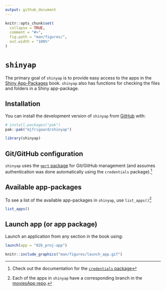 ```yaml
---
output: github_document
---
```


<!-- README.md is generated from README.Rmd. Please edit that file -->

```r
knitr::opts_chunk$set(
  collapse = TRUE,
  comment = "#>",
  fig.path = "man/figures/",
  out.width = "100%"
)
```

# `shinyap`

<!-- badges: start -->
<!-- badges: end -->

The primary goal of `shinyap` is to provide easy access to the apps in the [Shiny App-Packages](https://mjfrigaard.github.io/shiny-app-pkgs/) book. `shinyap` also has functions for checking the files and folders in a Shiny app-package. 

## Installation

You can install the development version of `shinyap` from [GitHub](https://github.com/) with:

``` r
# install.packages("pak")
pak::pak("mjfrigaard/shinyap")
```

```r
library(shinyap)
```

## Git/GitHub configuration

`shinyap` uses the [`gert` package](https://docs.ropensci.org/gert/) for Git/GitHub management (and assumes authentication was done automatically using the `credentials` package).[^credentials]

[^credentials]: Check out the documentation for the [`credentials` package](https://docs.ropensci.org/credentials/articles/intro.html)


## Available app-packages

To see a list of the available app-packages in `shinyap`, use `list_apps()`[^all-apps]

[^all-apps]: Each of the apps in `shinyap` have a corresponding branch in the [moviesApp repo](https://github.com/mjfrigaard/moviesApp/branches/all).


```r
list_apps()
```

## Launch app (or app package)

Launch an application from any section in the book using:

```r
launch(app = "02b_proj-app")
```

```r
knitr::include_graphics("man/figures/launch_app.gif")
```


